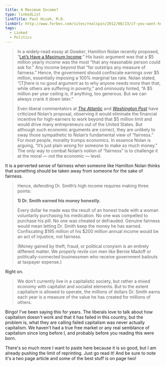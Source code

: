 ```yaml
---
title: A Maximum Income?
type: linkedList
linkTitle: Paul Hsieh, M.D.
linkUrl: http://www.forbes.com/sites/realspin/2012/08/23/if-you-want-human-progress-to-stop-institute-a-maximum-income/
tags:
  - Linked
  - Politics
---
```


> In a widely-read essay at _Gawker_, Hamilton Nolan recently proposed, “[Let’s Have a Maximum Income](http://gawker.com/5932875/lets-have-a-maximum-income).” His basic argument was that a $5 million yearly income was the most “that any reasonable person could ask for.” Any income beyond that “far outstrips any measure of fairness.” Hence, the government should confiscate earnings over $5 million, essentially imposing a 100% marginal tax rate. Nolan stated, “\[T\]here is no good argument as to why anyone needs more than that, while others are suffering in poverty,” and ominously hinted, “A $5 million per year ceiling is, if anything, too generous. But we can always crank it down later.”
>
> Even liberal commentators at _[The Atlantic](http://www.theatlantic.com/business/archive/2012/08/should-the-us-have-a-maximum-income-no/260884/)_ and _[Washington Post](http://www.washingtonpost.com/blogs/ezra-klein/wp/2012/08/08/what-would-a-maximum-income-accomplish/)_ have criticized Nolan’s proposal, observing it would eliminate the financial incentive for high-earners to work beyond that $5 million limit and would drive many entrepreneurs out of the United States. But although such economic arguments are correct, they are unlikely to sway those sympathetic to Nolan’s fundamental view of “fairness.” For most people, morality trumps economics. In essence Nolan is arguing, “It’s just plain wrong for someone to make so much money.” The only way to combat Nolan’s notion of “fairness” is to challenge it at the moral — not the economic — level.

It is a perverted sense of fairness when someone like Hamilton Nolan thinks that something should be taken away from someone for the sake of fairness.

> Hence, defending Dr. Smith’s high income requires making three points:
>
> **1) Dr. Smith earned his money honestly.**
>
> Every dollar he made was the result of an honest trade with a woman voluntarily purchasing his medication. No one was compelled to purchase his pill. No one was cheated or defrauded. Genuine fairness would mean letting Dr. Smith keep the money he has earned. Confiscating $195 million of his $200 million annual income would be an act of injustice, not fairness.
>
> (Money gained by theft, fraud, or political cronyism is an entirely different matter. We properly revile con men like Bernie Madoff or politically-connected businessmen who receive government bailouts at taxpayer expense.)

Right on.

> We don’t currently live in a capitalistic society, but rather a mixed economy with capitalist and socialist elements. But to the extent capitalism is allowed to operate, the millions of dollars Dr. Smith earns each year is a measure of the value he has created for millions of others.

Bingo! I've been saying this for years. The liberals love to talk about how capitalism doesn't work and that it has failed in this country, but the problem is, what they are calling failed capitalism was never actually capitalism. We haven't had a true free market or any real semblance of capitalism since long before I, and probably before you reading this were born.

There's so much more I want to paste here because it is so good, but I am already pushing the limit of reprinting. Just go read it! And be sure to note it's a two page article and some of the best stuff is on page two!
